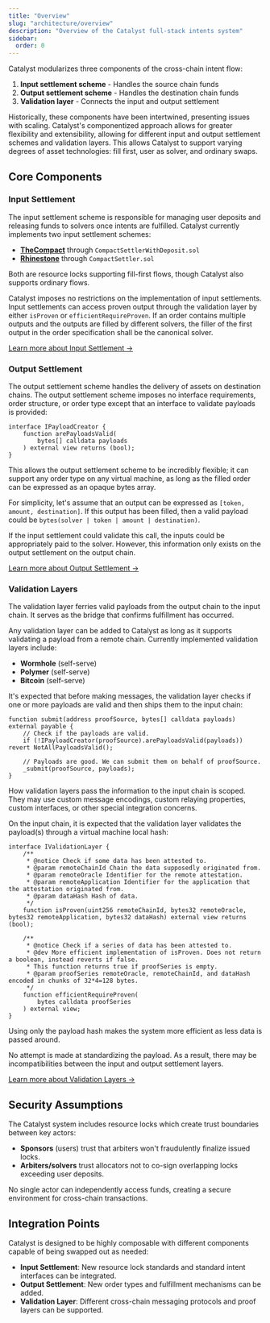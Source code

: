 ```yaml
---
title: "Overview"
slug: "architecture/overview"
description: "Overview of the Catalyst full-stack intents system"
sidebar:
  order: 0
---
```


Catalyst modularizes three components of the cross-chain intent flow:

1. **Input settlement scheme** - Handles the source chain funds
2. **Output settlement scheme** - Handles the destination chain funds
3. **Validation layer** - Connects the input and output settlement

Historically, these components have been intertwined, presenting issues with scaling. Catalyst's componentized approach allows for greater flexibility and extensibility, allowing for different input and output settlement schemes and validation layers. This allows Catalyst to support varying degrees of asset technologies: fill first, user as solver, and ordinary swaps.

## Core Components

### Input Settlement

The input settlement scheme is responsible for managing user deposits and releasing funds to solvers once intents are fulfilled. Catalyst currently implements two input settlement schemes:

- [**TheCompact**](https://github.com/Uniswap/the-compact) through `CompactSettlerWithDeposit.sol`
- [**Rhinestone**](https://www.rhinestone.wtf) through `CompactSettler.sol`

Both are resource locks supporting fill-first flows, though Catalyst also supports ordinary flows.

Catalyst imposes no restrictions on the implementation of input settlements. Input settlements can access proven output through the validation layer by either `isProven` or `efficientRequireProven`. If an order contains multiple outputs and the outputs are filled by different solvers, the filler of the first output in the order specification shall be the canonical solver.

[Learn more about Input Settlement →](/architecture/input)

### Output Settlement

The output settlement scheme handles the delivery of assets on destination chains. The output settlement scheme imposes no interface requirements, order structure, or order type except that an interface to validate payloads is provided:
```solidity
interface IPayloadCreator {
    function arePayloadsValid(
        bytes[] calldata payloads
    ) external view returns (bool);
}
```
This allows the output settlement scheme to be incredibly flexible; it can support any order type on any virtual machine, as long as the filled order can be expressed as an opaque bytes array.

For simplicity, let's assume that an output can be expressed as `[token, amount, destination]`. If this output has been filled, then a valid payload could be `bytes(solver | token | amount | destination)`.

If the input settlement could validate this call, the inputs could be appropriately paid to the solver. However, this information only exists on the output settlement on the output chain.

[Learn more about Output Settlement →](/architecture/output)

### Validation Layers

The validation layer ferries valid payloads from the output chain to the input chain. It serves as the bridge that confirms fulfillment has occurred.

Any validation layer can be added to Catalyst as long as it supports validating a payload from a remote chain. Currently implemented validation layers include:

- **Wormhole** (self-serve)
- **Polymer** (self-serve)
- **Bitcoin** (self-serve)

It's expected that before making messages, the validation layer checks if one or more payloads are valid and then ships them to the input chain:
```solidity
function submit(address proofSource, bytes[] calldata payloads) external payable {
	// Check if the payloads are valid.
	if (!IPayloadCreator(proofSource).arePayloadsValid(payloads)) revert NotAllPayloadsValid();

	// Payloads are good. We can submit them on behalf of proofSource.
	_submit(proofSource, payloads);
}
```
How validation layers pass the information to the input chain is scoped. They may use custom message encodings, custom relaying properties, custom interfaces, or other special integration concerns.

On the input chain, it is expected that the validation layer validates the payload(s) through a virtual machine local hash:
```solidity
interface IValidationLayer {
    /**
     * @notice Check if some data has been attested to.
     * @param remoteChainId Chain the data supposedly originated from.
     * @param remoteOracle Identifier for the remote attestation.
     * @param remoteApplication Identifier for the application that the attestation originated from.
     * @param dataHash Hash of data.
     */
    function isProven(uint256 remoteChainId, bytes32 remoteOracle, bytes32 remoteApplication, bytes32 dataHash) external view returns (bool);

    /**
     * @notice Check if a series of data has been attested to.
     * @dev More efficient implementation of isProven. Does not return a boolean, instead reverts if false.
     * This function returns true if proofSeries is empty.
     * @param proofSeries remoteOracle, remoteChainId, and dataHash encoded in chunks of 32*4=128 bytes.
     */
    function efficientRequireProven(
        bytes calldata proofSeries
    ) external view;
}
```

Using only the payload hash makes the system more efficient as less data is passed around.

No attempt is made at standardizing the payload. As a result, there may be incompatibilities between the input and output settlement layers.

[Learn more about Validation Layers →](/architecture/validation)


## Security Assumptions

The Catalyst system includes resource locks which create trust boundaries between key actors:

- **Sponsors** (users) trust that arbiters won't fraudulently finalize issued locks.
- **Arbiters/solvers** trust allocators not to co-sign overlapping locks exceeding user deposits.

No single actor can independently access funds, creating a secure environment for cross-chain transactions.

## Integration Points

Catalyst is designed to be highly composable with different components capable of being swapped out as needed:

- **Input Settlement**: New resource lock standards and standard intent interfaces can be integrated.
- **Output Settlement**: New order types and fulfillment mechanisms can be added.
- **Validation Layer**: Different cross-chain messaging protocols and proof layers can be supported.